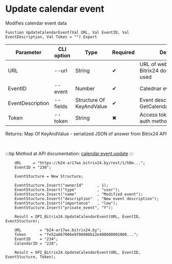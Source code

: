 ﻿---
sidebar_position: 2
---


# Update calendar event
 Modifies calendar event data



`Function UpdateCalendarEvent(Val URL, Val EventID, Val EventDescription, Val Token = "") Export`

  | Parameter | CLI option | Type | Required | Description |
  |-|-|-|-|-|
  | URL | --url | String | &#x2714; | URL of webhook or a Bitrix24 domain, when token used |
  | EventID | --event | Number | &#x2714; | Calednar event ID |
  | EventDescription | --fields | Structure Of KeyAndValue | &#x2714; | Event description. See GetCalendarEventsStructure |
  | Token | --token | String | &#x2716; | Access token, when app auth method used |

  
  Returns:  Map Of KeyAndValue - serialized JSON of answer from Bitrix24 API

<br/>

:::tip
Method at API documentation: [calendar.event.update](https://apidocs.bitrix24.ru/api-reference/calendar/calendar-event/calendar-event-update.html)
:::
<br/>



```bsl title="1C:Enterprise/OneScript code example"
    URL     = "https://b24-ar17wx.bitrix24.by/rest/1/h0m...";
    EventID = "230";

    EventStucture = New Structure;

    EventStucture.Insert("ownerId"      , 1);
    EventStucture.Insert("type"         , "user");
    EventStucture.Insert("name"         , "Modified event");
    EventStucture.Insert("description"  , "New event description");
    EventStucture.Insert("importance"   , "low");
    EventStucture.Insert("private_event", "Y");

    Result = OPI_Bitrix24.UpdateCalendarEvent(URL, EventID, EventStucture);

    URL        = "b24-ar17wx.bitrix24.by";
    Token      = "fe52a667006e9f06006b12e400000001000...";
    EventID    = "234";
    CalendarID = "228";

    Result = OPI_Bitrix24.UpdateCalendarEvent(URL, EventID, EventStucture, Token);
```
 




